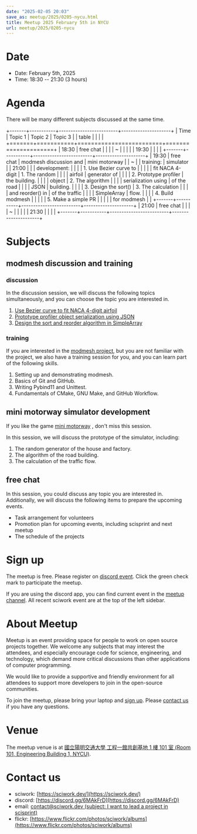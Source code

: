 ```yaml
---
date: "2025-02-05 20:03"
save_as: meetup/2025/0205-nycu.html
title: Meetup 2025 February 5th in NYCU
url: meetup/2025/0205-nycu
---
```


# Date

- Date: February 5th, 2025
- Time: 18:30 \-- 21:30 (3 hours)

# Agenda

There will be many different subjects discussed at the same time.

+-------+-----------+-------------------------+---------------------+
| Time | Topic 1 | Topic 2 | Topic 3 |
| table | | | |
+=======+===========+=========================+=====================+
| 18:30 | free chat | | |
| \~ | | | |
| 19:30 | | | |
+-------+-----------+-------------------------+---------------------+
| 19:30 | free chat | modmesh discussion and | mini motorway |
| \~ | | training: | simulator |
| 21:00 | | | development: |
| | | 1. Use Bezier curve to | |
| | | fit NACA 4-digit | 1. The random |
| | | airfoil | generator of |
| | | 2. Prototype profiler | the building. |
| | | object | 2. The algorithm |
| | | serialization using | of the road |
| | | JSON | building. |
| | | 3. Design the sort() | 3. The calculation |
| | | and reorder() in | of the traffic |
| | | SimpleArray | flow. |
| | | 4. Build modmesh | |
| | | 5. Make a simple PR | |
| | | for modmesh | |
+-------+-----------+-------------------------+---------------------+
| 21:00 | free chat | | |
| \~ | | | |
| 21:30 | | | |
+-------+-----------+-------------------------+---------------------+

# Subjects

## modmesh discussion and training

### discussion

In the discussion session, we will discuss the following topics
simultaneously, and you can choose the topic you are interested in.

1.  [Use Bezier curve to fit NACA 4-digit
    airfoil](https://github.com/solvcon/modmesh/issues/320)
2.  [Prototype profiler object serialization using
    JSON](https://github.com/solvcon/modmesh/issues/343)
3.  [Design the sort and reorder algorithm in
    SimpleArray](https://github.com/solvcon/modmesh/issues/435)

### training

If you are interested in the [modmesh
project](https://github.com/solvcon/modmesh), but you are not familiar
with the project, we also have a training session for you, and you can
learn part of the following skills.

1.  Setting up and demonstrating modmesh.
2.  Basics of Git and GitHub.
3.  Writing Pybind11 and Unittest.
4.  Fundamentals of CMake, GNU Make, and GitHub Workflow.

## mini motorway simulator development

If you like the game [mini
motorway](https://store.steampowered.com/app/1127500/Mini_Motorways/) ,
don\'t miss this session.

In this session, we will discuss the prototype of the simulator,
including:

1.  The random generator of the house and factory.
2.  The algorithm of the road building.
3.  The calculation of the traffic flow.

## free chat

In this session, you could discuss any topic you are interested in.
Additionally, we will discuss the following items to prepare the
upcoming events.

- Task arrangement for volunteers
- Promotion plan for upcoming events, including scisprint and next
  meetup
- The schedule of the projects

# Sign up

The meetup is free. Please register on [discord
event](https://discord.com/channels/730297880140578906/1007075707400237067/1335941144760029204).
Click the green check mark to participate the meetup.

If you are using the discord app, you can find current event in the
[meetup
channel](https://discordapp.com/channels/730297880140578906/1007075707400237067).
All recent sciwork event are at the top of the left sidebar.

# About Meetup

Meetup is an event providing space for people to work on open source
projects together. We welcome any subjects that may interest the
attendees, and especially encourage code for science, engineering, and
technology, which demand more critical discussions than other
applications of computer programming.

We would like to provide a supportive and friendly environment for all
attendees to support more developers to join in the open-source
communities.

To join the meetup, please bring your laptop and [sign up](#sign-up).
Please [contact us](#contact-us) if you have any questions.

# Venue

The meetup venue is at [國立陽明交通大學 工程一館共創基地 1 樓 101 室
(Room 101, Engineering Building 1,
NYCU)](https://maps.app.goo.gl/gE8fcv6dSHiiLgHC7).

<div
  style={{
    overflow: "hidden",
    paddingBottom: "56.25%",
    position: "relative",
    height: 0,
  }}
>
  <Map src="https://www.google.com/maps/embed?pb=!1m17!1m12!1m3!1d371.60630646427944!2d120.99773812594904!3d24.788545932719753!2m3!1f0!2f0!3f0!3m2!1i1024!2i768!4f13.1!3m2!1m1!2zMjTCsDQ3JzE5LjIiTiAxMjDCsDU5JzUzLjMiRQ!5e0!3m2!1szh-TW!2stw!4v1734683150779!5m2!1szh-TW!2stw" />
</div>

# Contact us

- sciwork: [https://sciwork.dev/](https://sciwork.dev/)
- discord: [https://discord.gg/6MAkFrD](https://discord.gg/6MAkFrD)
- email: [contact@sciwork.dev (subject: I want to lead a project in
  scisprint)](mailto:contact@sciwork.dev?subject=[sciwork]%20I%20want%20to%20lead%20a%20project%20in%20scisprint)
- flickr: [https://www.flickr.com/photos/sciwork/albums](https://www.flickr.com/photos/sciwork/albums)
